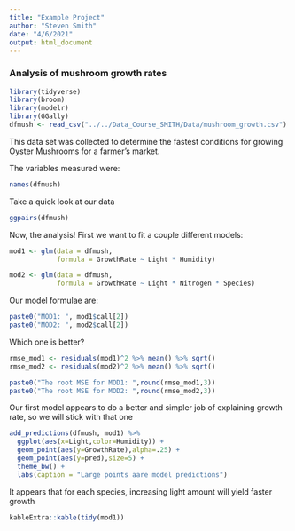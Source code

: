 ```yaml
---
title: "Example Project"
author: "Steven Smith"
date: "4/6/2021"
output: html_document
---
```


### Analysis of mushroom growth rates

```r
library(tidyverse)
library(broom)
library(modelr)
library(GGally)
dfmush <- read_csv("../../Data_Course_SMITH/Data/mushroom_growth.csv")
```

This data set was collected to determine the fastest conditions for growing Oyster Mushrooms for a farmer's market.

The variables measured were:

```r
names(dfmush)
```

Take a quick look at our data

```r
ggpairs(dfmush)
```

Now, the analysis! First we want to fit a couple different models:

```r
mod1 <- glm(data = dfmush,
            formula = GrowthRate ~ Light * Humidity)

mod2 <- glm(data = dfmush,
            formula = GrowthRate ~ Light * Nitrogen * Species)

```

Our model formulae are:

```r
paste0("MOD1: ", mod1$call[2])
paste0("MOD2: ", mod2$call[2])
```

Which one is better?

```r
rmse_mod1 <- residuals(mod1)^2 %>% mean() %>% sqrt()
rmse_mod2 <- residuals(mod2)^2 %>% mean() %>% sqrt()

paste0("The root MSE for MOD1: ",round(rmse_mod1,3))
paste0("The root MSE for MOD2: ",round(rmse_mod2,3))
```

Our first model appears to do a better and simpler job of explaining growth rate, so we will stick with that one

```r
add_predictions(dfmush, mod1) %>% 
  ggplot(aes(x=Light,color=Humidity)) +
  geom_point(aes(y=GrowthRate),alpha=.25) +
  geom_point(aes(y=pred),size=5) +
  theme_bw() +
  labs(caption = "Large points aare model predictions")
```

It appears that for each species, increasing light amount will yield faster growth

```r
kableExtra::kable(tidy(mod1))

```

